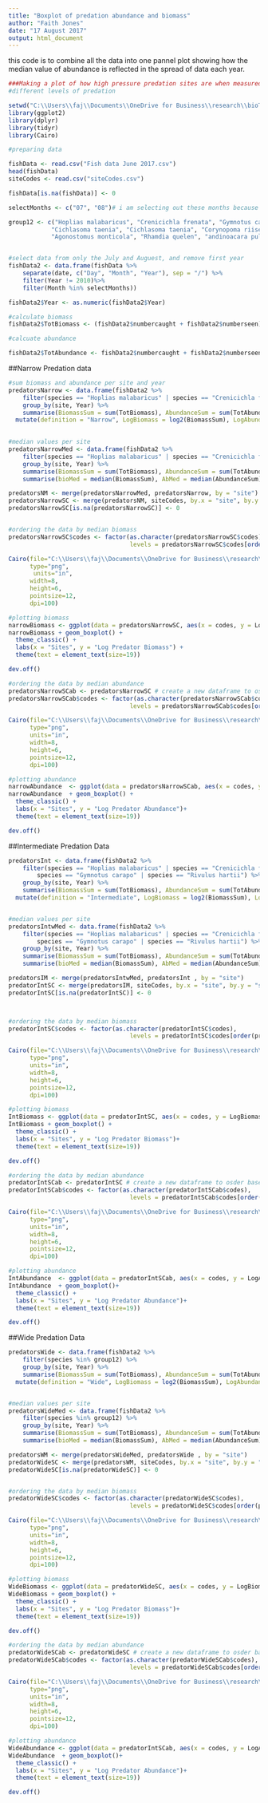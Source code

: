 ```yaml
---
title: "Boxplot of predation abundance and biomass"
author: "Faith Jones"
date: "17 August 2017"
output: html_document
---
```


this code is to combine all the data into one pannel plot showing how the median
value of abundance is reflected in the spread of data each year. 

```r
###Making a plot of how high pressure predation sites are when measured in 
#different levels of predation

setwd("C:\\Users\\faj\\Documents\\OneDrive for Business\\research\\bioTIME\\users\\Faith\\TriniFishPredation")
library(ggplot2)
library(dplyr)
library(tidyr)
library(Cairo)

#preparing data 

fishData <- read.csv("Fish data June 2017.csv")
head(fishData)
siteCodes <- read.csv("siteCodes.csv")

fishData[is.na(fishData)] <- 0

selectMonths <- c("07", "08")# i am selecting out these months because then i can use the last timepoint 

group12 <- c("Hoplias malabaricus", "Crenicichla frenata", "Gymnotus carapo", "Anablepsoides hartii",
			"Cichlasoma taenia", "Cichlasoma taenia", "Corynopoma riisei", "Roeboides dientonito", 
			"Agonostomus monticola", "Rhamdia quelen", "andinoacara pulcher", "Hemigrammus unilineatus", "Rivulus hartii")


#select data from only the July and Auguest, and remove first year 
fishData2 <- data.frame(fishData %>% 
	separate(date, c("Day", "Month", "Year"), sep = "/") %>%
	filter(Year != 2010)%>%
	filter(Month %in% selectMonths))

fishData2$Year <- as.numeric(fishData2$Year)

#calculate biomass
fishData2$TotBiomass <- (fishData2$numbercaught + fishData2$numberseen)* fishData2$weight

#calcuate abundance

fishData2$TotAbundance <- fishData2$numbercaught + fishData2$numberseen
```

##Narrow Predation data


```r

#sum biomass and abundance per site and year
predatorsNarrow <- data.frame(fishData2 %>% 
	filter(species == "Hoplias malabaricus" | species == "Crenicichla frenata") %>%
	group_by(site, Year) %>%
	summarise(BiomassSum = sum(TotBiomass), AbundanceSum = sum(TotAbundance)) %>%
  mutate(definition = "Narrow", LogBiomass = log2(BiomassSum), LogAbundance = log2(AbundanceSum + 1)))
	

#median values per site
predatorsNarrowMed <- data.frame(fishData2 %>% 
	filter(species == "Hoplias malabaricus" | species == "Crenicichla frenata") %>%
	group_by(site, Year) %>%
	summarise(BiomassSum = sum(TotBiomass), AbundanceSum = sum(TotAbundance)) %>%
	summarise(bioMed = median(BiomassSum), AbMed = median(AbundanceSum)))

predatorsNM <- merge(predatorsNarrowMed, predatorsNarrow, by = "site")
predatorsNarrowSC <- merge(predatorsNM, siteCodes, by.x = "site", by.y = "siteNames", all = TRUE) #add site codes 
predatorsNarrowSC[is.na(predatorsNarrowSC)] <- 0


#ordering the data by median biomass
predatorsNarrowSC$codes <- factor(as.character(predatorsNarrowSC$codes), 
                                  levels = predatorsNarrowSC$codes[order(predatorsNarrowSC$bioMed)])

Cairo(file="C:\\Users\\faj\\Documents\\OneDrive for Business\\research\\bioTIME\\users\\Faith\\TriniFishPredation\\NarrowBioBox.png",
      type="png",
       units="in", 
      width=8,
      height=6,
      pointsize=12,
      dpi=100)

#plotting biomass
narrowBiomass <- ggplot(data = predatorsNarrowSC, aes(x = codes, y = LogBiomass))
narrowBiomass + geom_boxplot() + 
  theme_classic() + 
  labs(x = "Sites", y = "Log Predator Biomass") +
  theme(text = element_text(size=19))

dev.off()

#ordering the data by median abundance
predatorsNarrowSCab <- predatorsNarrowSC # create a new dataframe to osder based on abundace values 
predatorsNarrowSCab$codes <- factor(as.character(predatorsNarrowSCab$codes), 
                                  levels = predatorsNarrowSCab$codes[order(predatorsNarrowSCab$AbMed)])

Cairo(file="C:\\Users\\faj\\Documents\\OneDrive for Business\\research\\bioTIME\\users\\Faith\\TriniFishPredation\\NarrowAbBox.png",
      type="png",
      units="in", 
      width=8,
      height=6,
      pointsize=12,
      dpi=100)

#plotting abundance
narrowAbundance  <- ggplot(data = predatorsNarrowSCab, aes(x = codes, y = LogAbundance))
narrowAbundance  + geom_boxplot() + 
  theme_classic() + 
  labs(x = "Sites", y = "Log Predator Abundance")+
  theme(text = element_text(size=19))

dev.off()

```

##Intermediate Predation Data


```r
predatorsInt <- data.frame(fishData2 %>% 
	filter(species == "Hoplias malabaricus" | species == "Crenicichla frenata" | 
		species == "Gymnotus carapo" | species == "Rivulus hartii") %>%
	group_by(site, Year) %>%
	summarise(BiomassSum = sum(TotBiomass), AbundanceSum = sum(TotAbundance)) %>%
  mutate(definition = "Intermediate", LogBiomass = log2(BiomassSum), LogAbundance = log2(AbundanceSum + 1)))


#median values per site
predatorsIntwMed <- data.frame(fishData2 %>% 
	filter(species == "Hoplias malabaricus" | species == "Crenicichla frenata" | 
		species == "Gymnotus carapo" | species == "Rivulus hartii") %>%
	group_by(site, Year) %>%
	summarise(BiomassSum = sum(TotBiomass), AbundanceSum = sum(TotAbundance)) %>%
	summarise(bioMed = median(BiomassSum), AbMed = median(AbundanceSum)))

predatorsIM <- merge(predatorsIntwMed, predatorsInt , by = "site")
predatorIntSC <- merge(predatorsIM, siteCodes, by.x = "site", by.y = "siteNames", all = TRUE) #add site codes 
predatorIntSC[is.na(predatorIntSC)] <- 0



#ordering the data by median biomass
predatorIntSC$codes <- factor(as.character(predatorIntSC$codes), 
                                  levels = predatorIntSC$codes[order(predatorIntSC$bioMed)])

Cairo(file="C:\\Users\\faj\\Documents\\OneDrive for Business\\research\\bioTIME\\users\\Faith\\TriniFishPredation\\InterBioBox.png",
      type="png",
      units="in", 
      width=8,
      height=6,
      pointsize=12,
      dpi=100)

#plotting biomass
IntBiomass <- ggplot(data = predatorIntSC, aes(x = codes, y = LogBiomass))
IntBiomass + geom_boxplot() + 
  theme_classic() + 
  labs(x = "Sites", y = "Log Predator Biomass")+
  theme(text = element_text(size=19))

dev.off()

#ordering the data by median abundance
predatorIntSCab <- predatorIntSC # create a new dataframe to osder based on abundace values 
predatorIntSCab$codes <- factor(as.character(predatorIntSCab$codes), 
                                  levels = predatorIntSCab$codes[order(predatorIntSCab$AbMed)])

Cairo(file="C:\\Users\\faj\\Documents\\OneDrive for Business\\research\\bioTIME\\users\\Faith\\TriniFishPredation\\InterAbBox.png",
      type="png",
      units="in", 
      width=8,
      height=6,
      pointsize=12,
      dpi=100)

#plotting abundance
IntAbundance  <- ggplot(data = predatorIntSCab, aes(x = codes, y = LogAbundance))
IntAbundance  + geom_boxplot()+ 
  theme_classic() + 
  labs(x = "Sites", y = "Log Predator Abundance")+
  theme(text = element_text(size=19))

dev.off()

```

##Wide Predation Data

```r
predatorsWide <- data.frame(fishData2 %>% 
	filter(species %in% group12) %>%
	group_by(site, Year) %>%
	summarise(BiomassSum = sum(TotBiomass), AbundanceSum = sum(TotAbundance)) %>%
  mutate(definition = "Wide", LogBiomass = log2(BiomassSum), LogAbundance = log2(AbundanceSum + 1)))


#median values per site
predatorsWideMed <- data.frame(fishData2 %>% 
	filter(species %in% group12) %>%
	group_by(site, Year) %>%
	summarise(BiomassSum = sum(TotBiomass), AbundanceSum = sum(TotAbundance)) %>%
	summarise(bioMed = median(BiomassSum), AbMed = median(AbundanceSum)))

predatorsWM <- merge(predatorsWideMed, predatorsWide , by = "site")
predatorWideSC <- merge(predatorsWM, siteCodes, by.x = "site", by.y = "siteNames", all = TRUE) #add site codes 
predatorWideSC[is.na(predatorWideSC)] <- 0 


#ordering the data by median biomass
predatorWideSC$codes <- factor(as.character(predatorWideSC$codes), 
                                  levels = predatorWideSC$codes[order(predatorWideSC$bioMed)])

Cairo(file="C:\\Users\\faj\\Documents\\OneDrive for Business\\research\\bioTIME\\users\\Faith\\TriniFishPredation\\WideBioBox.png",
      type="png",
      units="in", 
      width=8,
      height=6,
      pointsize=12,
      dpi=100)

#plotting biomass
WideBiomass <- ggplot(data = predatorWideSC, aes(x = codes, y = LogBiomass))
WideBiomass + geom_boxplot() + 
  theme_classic() + 
  labs(x = "Sites", y = "Log Predator Biomass")+
  theme(text = element_text(size=19))

dev.off()

#ordering the data by median abundance
predatorWideSCab <- predatorWideSC # create a new dataframe to osder based on abundace values 
predatorWideSCab$codes <- factor(as.character(predatorWideSCab$codes), 
                                  levels = predatorWideSCab$codes[order(predatorWideSCab$AbMed)])

Cairo(file="C:\\Users\\faj\\Documents\\OneDrive for Business\\research\\bioTIME\\users\\Faith\\TriniFishPredation\\WideAbBox.png",
      type="png",
      units="in", 
      width=8,
      height=6,
      pointsize=12,
      dpi=100)

#plotting abundance
WideAbundance <- ggplot(data = predatorIntSCab, aes(x = codes, y = LogAbundance))
WideAbundance  + geom_boxplot()+ 
  theme_classic() + 
  labs(x = "Sites", y = "Log Predator Abundance")+
  theme(text = element_text(size=19))

dev.off()

```


